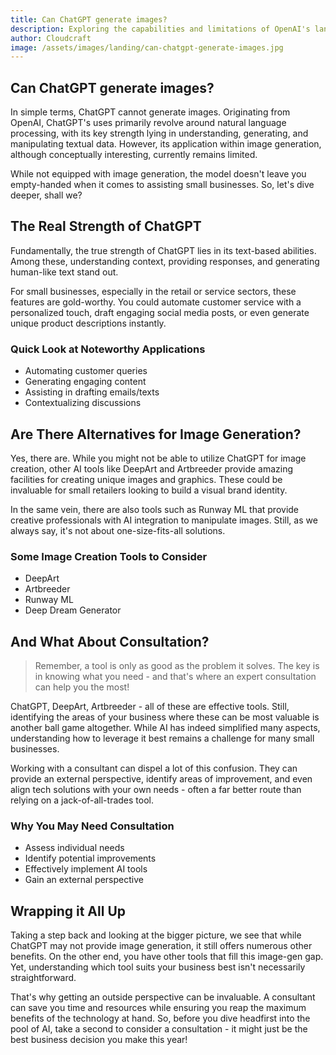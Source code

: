```yaml
---
title: Can ChatGPT generate images?
description: Exploring the capabilities and limitations of OpenAI's language processing model, ChatGPT, with an emphasis on image generation.
author: Cloudcraft
image: /assets/images/landing/can-chatgpt-generate-images.jpg
---
```


## Can ChatGPT generate images?

In simple terms, ChatGPT cannot generate images. Originating from OpenAI, ChatGPT's uses primarily revolve around natural language processing, with its key strength lying in understanding, generating, and manipulating textual data. However, its application within image generation, although conceptually interesting, currently remains limited.

While not equipped with image generation, the model doesn't leave you empty-handed when it comes to assisting small businesses. So, let's dive deeper, shall we?

<ServicesBlurb />

## The Real Strength of ChatGPT

Fundamentally, the true strength of ChatGPT lies in its text-based abilities. Among these, understanding context, providing responses, and generating human-like text stand out. 

For small businesses, especially in the retail or service sectors, these features are gold-worthy. You could automate customer service with a personalized touch, draft engaging social media posts, or even generate unique product descriptions instantly. 

### Quick Look at Noteworthy Applications

 * Automating customer queries
 * Generating engaging content
 * Assisting in drafting emails/texts
 * Contextualizing discussions

## Are There Alternatives for Image Generation?

Yes, there are. While you might not be able to utilize ChatGPT for image creation, other AI tools like DeepArt and Artbreeder provide amazing facilities for creating unique images and graphics. These could be invaluable for small retailers looking to build a visual brand identity.

In the same vein, there are also tools such as Runway ML that provide creative professionals with AI integration to manipulate images. Still, as we always say, it's not about one-size-fits-all solutions.

### Some Image Creation Tools to Consider

 * DeepArt
 * Artbreeder
 * Runway ML
 * Deep Dream Generator

<GetStartedBlurb />

## And What About Consultation?

<blockquote>Remember, a tool is only as good as the problem it solves. The key is in knowing what you need - and that's where an expert consultation can help you the most!</blockquote>

ChatGPT, DeepArt, Artbreeder - all of these are effective tools. Still, identifying the areas of your business where these can be most valuable is another ball game altogether. While AI has indeed simplified many aspects, understanding how to leverage it best remains a challenge for many small businesses.

Working with a consultant can dispel a lot of this confusion. They can provide an external perspective, identify areas of improvement, and even align tech solutions with your own needs - often a far better route than relying on a jack-of-all-trades tool. 

### Why You May Need Consultation 

 * Assess individual needs
 * Identify potential improvements
 * Effectively implement AI tools
 * Gain an external perspective

## Wrapping it All Up

Taking a step back and looking at the bigger picture, we see that while ChatGPT may not provide image generation, it still offers numerous other benefits. On the other end, you have other tools that fill this image-gen gap. Yet, understanding which tool suits your business best isn't necessarily straightforward. 

That's why getting an outside perspective can be invaluable. A consultant can save you time and resources while ensuring you reap the maximum benefits of the technology at hand. So, before you dive headfirst into the pool of AI, take a second to consider a consultation - it might just be the best business decision you make this year!